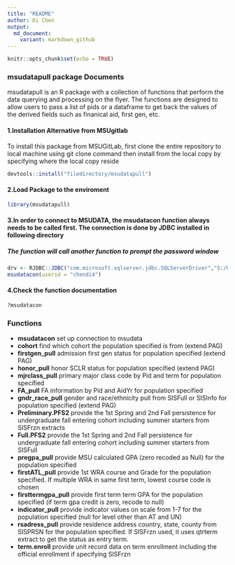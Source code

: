 ```yaml
---
title: "README"
author: Di Chen
output:
  md_document:
    variant: markdown_github
---
```


```r
knitr::opts_chunk$set(echo = TRUE)
```

### msudatapull package Documents

msudatapull is an R package with a collection of functions that perform the data querying and processing on the flyer. The functions are designed to allow users to pass a list of pids or a dataframe to get back the values of the derived fields such as finanical aid, first gen, etc.


#### 1.Installation Alternative from MSUgitlab
To install this package from MSUGitLab, first clone the entire repository to local machine using git clone command
then install from the local copy by specifying where the local copy reside
```r
devtools::install("filedirectory/msudatapull")
```

#### 2.Load Package to the enviroment
```r
library(msudatapull)
```


#### 3.In order to connect to MSUDATA, the msudatacon function always needs to be called first. The connection is done by JDBC installed in following directory
##### The function will call another function to prompt the password window
```r
drv <- RJDBC::JDBC("com.microsoft.sqlserver.jdbc.SQLServerDriver","S:/Utilities/Microsoft JDBC Driver 4.0 for SQL Server/sqljdbc_4.0/enu/sqljdbc4.jar")
msudatacon(userid = "chendi4")
```

#### 4.Check the function documentation
```r
?msudatacon
```

### Functions
+ **msudatacon** set up connection to msudata 
+ **cohort**  find which cohort the population specified is from (extend PAG)
+ **firstgen_pull** admission first gen status for population specified (extend PAG) 
+ **honor_pull** honor SCLR status for population specified (extend PAG)
+ **mjrclass_pull** primary major class code by Pid and term for population specified
+ **FA_pull** FA information by Pid and AidYr for population specified
+ **gndr_race_pull** gender and race/ethnicity pull from SISFull or SISInfo for population specified (extend PAG)
+ **Preliminary.PFS2** provide the 1st Spring and 2nd Fall persistence for undergraduate fall entering cohort including summer starters from SISFrzn extracts
+ **Full.PFS2** provide the 1st Spring and 2nd Fall persistence for undergraduate fall entering cohort including summer starters from SISFull
+ **pregpa_pull** provide MSU calculated GPA (zero recoded as Null) for the population specified
+ **firstATL_pull** provide 1st WRA course and Grade for the population specified. If multiple WRA in same first term, lowest course code is chosen
+ **firsttermgpa_pull** provide first term term GPA for the population specified (if term gpa credit is zero, recode to null) 
+ **indicator_pull** provide indicator values on scale from 1-7 for the population specified (null for level other than AT and UN)
+ **rsadress_pull** provide residence address country, state, county from SISPRSN for the population specified. If SISFrzn used, it uses qtrterm extract to get the status as entry term.
+ **term.enroll** provide unit record data on term enrollment including the official enrollment if specifying SISFrzn